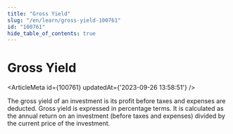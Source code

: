 ```yaml
---
title: "Gross Yield"
slug: "/en/learn/gross-yield-100761"
id: "100761"
hide_table_of_contents: true
---
```



# Gross Yield

<ArticleMeta id={100761} updatedAt={'2023-09-26 13:58:51'} />
<div className='border-solid border-b border-t-0 my-4 border-[var(--ifm-color-gray-300)]' />

The gross yield of an investment is its profit before taxes and expenses are deducted. Gross yield is expressed in percentage terms. It is calculated as the annual return on an investment (before taxes and expenses) divided by the current price of the investment.
